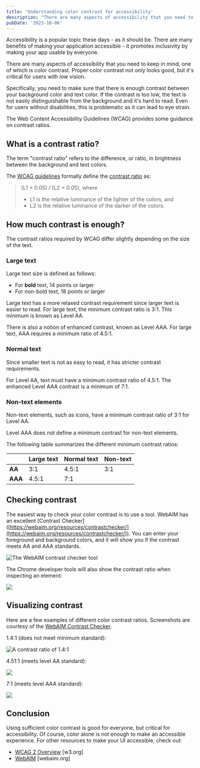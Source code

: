 ```yaml
---
title: 'Understanding color contrast for accessibility'
description: "There are many aspects of accessibility that you need to keep in mind, one of which is color contrast. Proper color contrast not only looks good, but it's critical for users with low vision."
pubDate: '2023-10-06'
---
```


Accessibility is a popular topic these days - as it should be. There are many benefits of making your application accessible - it promotes inclusivity by making your app usable by everyone.

There are many aspects of accessibility that you need to keep in mind, one of which is color contrast. Proper color contrast not only looks good, but it's critical for users with low vision.

Specifically, you need to make sure that there is enough contrast between your background color and text color. If the contrast is too low, the text is not easily distinguishable from the background and it's hard to read. Even for users without disabilities, this is problematic as it can lead to eye strain.

The Web Content Accessibility Guidelines (WCAG) provides some guidance on contrast ratios.

## What is a contrast ratio?

The term "contrast ratio" refers to the difference, or ratio, in brightness between the background and text colors.

The [WCAG guidelines](https://www.w3.org/TR/WCAG21/) formally define the [contrast ratio](https://www.w3.org/TR/WCAG21/#dfn-contrast-ratio) as:

> (L1 + 0.05) / (L2 + 0.05), where
>
> -   L1 is the relative luminance of the lighter of the colors, and
> -   L2 is the relative luminance of the darker of the colors.

## How much contrast is enough?

The contrast ratios required by WCAG differ slightly depending on the size of the text.

### Large text

Large text size is defined as follows:

-   For **bold** text, 14 points or larger
-   For non-bold text, 18 points or larger

Large text has a more relaxed contrast requirement since larger text is easier to read. For large text, the minimum contrast ratio is 3:1. This minimum is known as Level AA.

There is also a notion of enhanced contrast, known as Level AAA. For large text, AAA requires a minimum ratio of 4.5:1.

### Normal text

Since smaller text is not as easy to read, it has stricter contrast requirements.

For Level AA, text must have a minimum contrast ratio of 4.5:1. The enhanced Level AAA contrast is a minimum of 7:1.

### Non-text elements

Non-text elements, such as icons, have a minimum contrast ratio of 3:1 for Level AA.

Level AAA does not define a minimum contrast for non-text elements.

The following table summarizes the different minimum contrast ratios:

|         | **Large text** | **Normal text** | **Non-text** |
| ------- | -------------- | --------------- | ------------ |
| **AA**  | 3:1            | 4.5:1           | 3:1          |
| **AAA** | 4.5:1          | 7:1             |              |

## Checking contrast

The easiest way to check your color contrast is to use a tool. WebAIM has an excellent \[Contrast Checker\]([https://webaim.org/resources/contrastchecker/](https://webaim.org/resources/contrastchecker/)). You can enter your foreground and background colors, and it will show you if the contrast meets AA and AAA standards.

![The WebAIM contrast checker tool](https://cdn.hashnode.com/res/hashnode/image/upload/v1696601897431/92828ed8-b080-4961-b984-2491cf7f2c7c.png)

The Chrome developer tools will also show the contrast ratio when inspecting an element:

![](https://cdn.hashnode.com/res/hashnode/image/upload/v1696602264885/3720f172-ea7d-4a93-893f-db9e9da3ccda.png)

## Visualizing contrast

Here are a few examples of different color contrast ratios. Screenshots are courtesy of the [WebAIM Contrast Checker](https://webaim.org/resources/contrastchecker/).

1.4:1 (does not meet minimum standard):

![A contrast ratio of 1.4:1](https://cdn.hashnode.com/res/hashnode/image/upload/v1696602339309/e20e8017-2cc4-4dba-946c-c28004cdf959.png)

4.51:1 (meets level AA standard):

![](https://cdn.hashnode.com/res/hashnode/image/upload/v1696602406591/8aa1689e-4400-44bd-9e4d-a2971856e3c7.png)

7:1 (meets level AAA standard):

![](https://cdn.hashnode.com/res/hashnode/image/upload/v1696602428744/03e8d1d9-a0dc-4e02-b861-a56ceca66c8a.png)

## Conclusion

Using sufficient color contrast is good for everyone, but critical for accessibility. Of course, color alone is not enough to make an accessible experience. For other resources to make your UI accessible, check out:

-   [WCAG 2 Overview](https://www.w3.org/WAI/standards-guidelines/wcag/) \[w3.org\]
-   [WebAIM](https://webaim.org/) \[webaim.org\]
